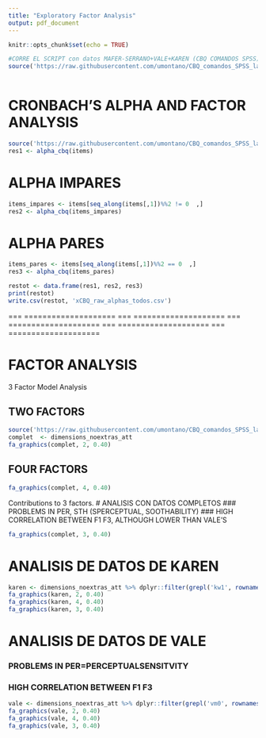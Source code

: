 ```yaml
---
title: "Exploratory Factor Analysis"
output: pdf_document
---
```


```r
knitr::opts_chunk$set(echo = TRUE)
```

```r
#CORRE EL SCRIPT con datos MAFER-SERRANO+VALE+KAREN (CBQ COMANDOS SPSS)
source('https://raw.githubusercontent.com/umontano/CBQ_comandos_SPSS_lab_ChyC/main/CBQ_SIN_INVERTIR_vale_karen_mfserrano.R')
       
```

# CRONBACH'S ALPHA AND FACTOR ANALYSIS
```r
source('https://raw.githubusercontent.com/umontano/CBQ_comandos_SPSS_lab_ChyC/main/CBQ_alpha_mfserrano_vale_karen.R')
res1 <- alpha_cbq(items)
```

# ALPHA IMPARES
```r
items_impares <- items[seq_along(items[,1])%%2 != 0  ,]
res2 <- alpha_cbq(items_impares)
```

\pagebreak

# ALPHA PARES
```r
items_pares <- items[seq_along(items[,1])%%2 == 0  ,]
res3 <- alpha_cbq(items_pares)
```

\pagebreak
```r

restot <- data.frame(res1, res2, res3)
print(restot)
write.csv(restot, 'xCBQ_raw_alphas_todos.csv')

```

\pagebreak

=== ====================
=== ====================
=== ====================
=== ====================
=== ====================

\pagebreak

# FACTOR ANALYSIS
3 Factor Model Analysis 

## TWO FACTORS
```r
source('https://raw.githubusercontent.com/umontano/CBQ_comandos_SPSS_lab_ChyC/main/factor_analysis_graph_function.R')
complet  <- dimensions_noextras_att
fa_graphics(complet, 2, 0.40)
```

\pagebreak

## FOUR FACTORS
```r
fa_graphics(complet, 4, 0.40)
```

\pagebreak

Contributions to 3 factors.
# ANALISIS CON DATOS COMPLETOS
### PROBLEMS IN PER, STH (SPERCEPTUAL, SOOTHABILITY)
### HIGH CORRELATION BETWEEN  F1 F3, ALTHOUGH LOWER THAN VALE'S
```r
fa_graphics(complet, 3, 0.40)
```

\pagebreak

# ANALISIS DE DATOS DE KAREN 
```r
karen <- dimensions_noextras_att %>% dplyr::filter(grepl('kw1', rownames(dimensions_noextras_att)))
fa_graphics(karen, 2, 0.40)
fa_graphics(karen, 4, 0.40)
fa_graphics(karen, 3, 0.40)
```
\pagebreak

# ANALISIS DE DATOS DE VALE
### PROBLEMS IN  PER=PERCEPTUALSENSITVITY
### HIGH CORRELATION BETWEEN F1 F3 
```r
vale <- dimensions_noextras_att %>% dplyr::filter(grepl('vm0', rownames(dimensions_noextras_att)))
fa_graphics(vale, 2, 0.40)
fa_graphics(vale, 4, 0.40)
fa_graphics(vale, 3, 0.40)
```

